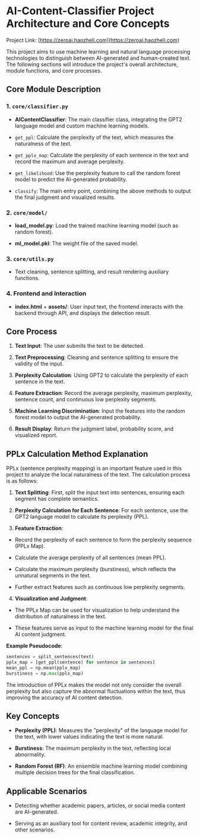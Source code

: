 # AI-Content-Classifier Project Architecture and Core Concepts

Project Link: [https://zeroai.haozheli.com](https://zeroai.haozheli.com)

This project aims to use machine learning and natural language processing technologies to distinguish between AI-generated and human-created text. The following sections will introduce the project's overall architecture, module functions, and core processes.

## Core Module Description

### 1. `core/classifier.py`

- **AIContentClassifier**: The main classifier class, integrating the GPT2 language model and custom machine learning models.

- `get_ppl`: Calculate the perplexity of the text, which measures the naturalness of the text.

- `get_pplx_map`: Calculate the perplexity of each sentence in the text and record the maximum and average perplexity.

- `get_likelihood`: Use the perplexity feature to call the random forest model to predict the AI-generated probability.

- `classify`: The main entry point, combining the above methods to output the final judgment and visualized results.

### 2. `core/model/`

- **load_model.py**: Load the trained machine learning model (such as random forest).

- **ml_model.pkl**: The weight file of the saved model.

### 3. `core/utils.py`

- Text cleaning, sentence splitting, and result rendering auxiliary functions.

### 4. Frontend and Interaction

- **index.html** + **assets/**: User input text, the frontend interacts with the backend through API, and displays the detection result.

## Core Process

1. **Text Input**: The user submits the text to be detected.

2. **Text Preprocessing**: Cleaning and sentence splitting to ensure the validity of the input.

3. **Perplexity Calculation**: Using GPT2 to calculate the perplexity of each sentence in the text.

4. **Feature Extraction**: Record the average perplexity, maximum perplexity, sentence count, and continuous low perplexity segments.

5. **Machine Learning Discrimination**: Input the features into the random forest model to output the AI-generated probability.

6. **Result Display**: Return the judgment label, probability score, and visualized report.

## PPLx Calculation Method Explanation

PPLx (sentence perplexity mapping) is an important feature used in this project to analyze the local naturalness of the text. The calculation process is as follows:

1. **Text Splitting**: First, split the input text into sentences, ensuring each segment has complete semantics.

2. **Perplexity Calculation for Each Sentence**: For each sentence, use the GPT2 language model to calculate its perplexity (PPL).

3. **Feature Extraction**:

- Record the perplexity of each sentence to form the perplexity sequence (PPLx Map).

- Calculate the average perplexity of all sentences (mean PPL).

- Calculate the maximum perplexity (burstiness), which reflects the unnatural segments in the text.

- Further extract features such as continuous low perplexity segments.

4. **Visualization and Judgment**:

- The PPLx Map can be used for visualization to help understand the distribution of naturalness in the text.

- These features serve as input to the machine learning model for the final AI content judgment.

**Example Pseudocode**:

```python
sentences = split_sentences(text)
pplx_map = [get_ppl(sentence) for sentence in sentences]
mean_ppl = np.mean(pplx_map)
burstiness = np.max(pplx_map)
```

The introduction of PPLx makes the model not only consider the overall perplexity but also capture the abnormal fluctuations within the text, thus improving the accuracy of AI content detection.

## Key Concepts

- **Perplexity (PPL)**: Measures the "perplexity" of the language model for the text, with lower values indicating the text is more natural.

- **Burstiness**: The maximum perplexity in the text, reflecting local abnormality.

- **Random Forest (RF)**: An ensemble machine learning model combining multiple decision trees for the final classification.

## Applicable Scenarios

- Detecting whether academic papers, articles, or social media content are AI-generated.

- Serving as an auxiliary tool for content review, academic integrity, and other scenarios.